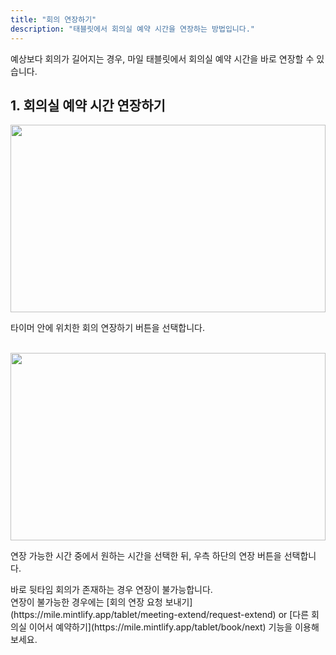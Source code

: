 ```yaml
---
title: "회의 연장하기"
description: "태블릿에서 회의실 예약 시간을 연장하는 방법입니다."
---
```


예상보다 회의가 길어지는 경우, 마일 태블릿에서 회의실 예약 시간을 바로 연장할 수 있습니다. 

## 1. 회의실 예약 시간 연장하기
<img src="/images/tablet/meeting-extend/img1.png" width="100%" height="300" />

타이머 안에 위치한 회의 연장하기 버튼을 선택합니다.

<br />

<img src="/images/tablet/meeting-extend/img2.png" width="100%" height="300" />

연장 가능한 시간 중에서 원하는 시간을 선택한 뒤, 우측 하단의 연장 버튼을 선택합니다.

<Info>
    바로 뒷타임 회의가 존재하는 경우 연장이 불가능합니다.<br />연장이 불가능한 경우에는 [회의 연장 요청 보내기](https://mile.mintlify.app/tablet/meeting-extend/request-extend) or [다른 회의실 이어서 예약하기](https://mile.mintlify.app/tablet/book/next) 기능을 이용해보세요.
</Info>
